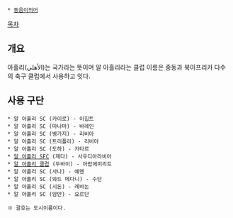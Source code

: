  * [[동음이의어]]

[[목차]]
== 개요 ==
아흘리(الأهلي)는 국가라는 뜻이며 알 아흘리라는 클럽 이름은 중동과 북아프리카 다수의 축구 클럽에서 사용하고 잇다.

== 사용 구단 ==
 * 알 아흘리 SC (카이로) - 이집트
 * 알 아흘리 SC (마나마) - 바레인
 * 알 아흘리 SC (벵가지) - 리비아
 * 알 아흘리 SC (트리폴리) - 리비아
 * 알 아흘리 SC (도하) - 카타르
 * [[알 아흘리 SFC]] (제다) - 사우디아라비아
 * [[알 아흘리 클럽]] (두바이) - 아랍에미리트
 * 알 아흘리 SC (사나) - 예멘
 * 알 아흘리 SC (와드 메다니) - 수단
 * 알 아흘리 SC (시돈) - 레바논
 * 알 아흘리 SC (암만) - 요르단

 ※ 괄호는 도시이름이다.
